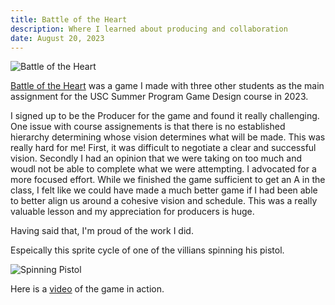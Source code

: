 ```yaml
---
title: Battle of the Heart
description: Where I learned about producing and collaboration
date: August 20, 2023
---
```


![Battle of the Heart](/images/battle/town-background.png) 

[Battle of the Heart](/posts/battle) was a game I made with three other students as the main assignment for the USC Summer Program Game Design course in 2023. 

I signed up to be the Producer for the game and found it really challenging.  One issue with course assignements is that there is no established hierarchy determining whose vision determines what will be made.  This was really hard for me!  First, it was difficult to negotiate a clear and successful vision. Secondly I had an opinion that we were taking on too much and woudl not be able to complete what we were attempting.  I advocated for a more focused effort.   While we finished the game sufficient to get an A in the class, I felt like we could have made a much better game if I had been able to better align us around a cohesive vision and schedule.  This was a really valuable lesson and my appreciation for producers is huge.

Having said that, I'm proud of the work I did.  

Espeically this sprite cycle of one of the villians spinning his pistol.

![Spinning Pistol](/images/battle/gun-flip-cycle.png)

Here is a [video](/images/battle/walkthrough.mov) of the game in action. 


